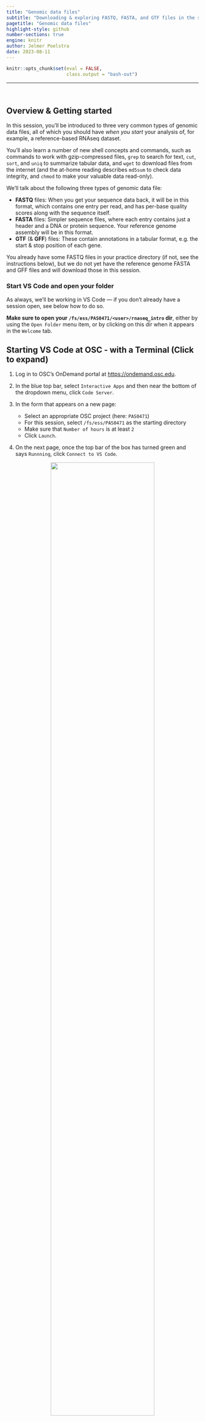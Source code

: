 ```yaml
---
title: "Genomic data files"
subtitle: "Downloading & exploring FASTQ, FASTA, and GTF files in the shell, <br> including with `grep`, `cut`, `sort`, and `uniq`"
pagetitle: "Genomic data files"
highlight-style: github
number-sections: true
engine: knitr
author: Jelmer Poelstra
date: 2023-08-11
---
```


```r
knitr::opts_chunk$set(eval = FALSE,
                      class.output = "bash-out")
```

-------

<br>

## Overview & Getting started

In this session,
you'll be introduced to three very common types of genomic data files,
all of which you should have _when you start_ your analysis of, for example,
a reference-based RNAseq dataset.

You'll also learn a number of new shell concepts and commands,
such as commands to work with gzip-compressed files,
`grep` to search for text,
`cut`, `sort`, and `uniq` to summarize tabular data,
and `wget` to download files from the internet
(and the at-home reading describes `md5sum` to check data integrity,
and `chmod` to make your valuable data read-only).

We'll talk about the following three types of genomic data file:

- **FASTQ** files:
  When you get your sequence data back, it will be in this format,
  which contains one entry per read,
  and has per-base quality scores along with the sequence itself.
- **FASTA** files:
  Simpler sequence files,
  where each entry contains just a header and a DNA or protein sequence.
  Your reference genome assembly will be in this format.
- **GTF** (& **GFF**) files:
  These contain annotations in a tabular format,
  e.g. the start & stop position of each gene.

You already have some FASTQ files in your practice directory
(if not, see the instructions below),
but we do not yet have the reference genome FASTA and GFF files
and will download those in this session.

### Start VS Code and open your folder {-}

As always, we'll be working in VS Code &mdash;
if you don't already have a session open, see below how to do so.

**Make sure to open your `/fs/ess/PAS0471/<user>/rnaseq_intro` dir**,
either by using the `Open Folder` menu item,
or by clicking on this dir when it appears in the `Welcome` tab.

:::{.callout-tip collapse="true"}
## Starting VS Code at OSC - with a Terminal (Click to expand)
1. Log in to OSC's OnDemand portal at <https://ondemand.osc.edu>.

2. In the blue top bar, select `Interactive Apps`
   and then near the bottom of the dropdown menu, click `Code Server`.

3. In the form that appears on a new page:
   - Select an appropriate OSC project (here: `PAS0471`)
   - For this session, select `/fs/ess/PAS0471` as the starting directory
   - Make sure that `Number of hours` is at least `2`
   - Click `Launch`.

4. On the next page, once the top bar of the box has turned green
   and says `Runnning`, click `Connect to VS Code`.

<figure><p align="center"><img src=img/osc-code-launch_ed.png width="80%"></p></figure>

5. Open a Terminal by clicking
   &nbsp; {{< fa bars >}} &nbsp; => `Terminal` => `New Terminal`.
   (Or use one of the keyboard shortcuts:
   <kbd>Ctrl</kbd>+<kbd>\`</kbd> (backtick) or
   <kbd>Ctrl</kbd>+<kbd>Shift</kbd>+<kbd>C</kbd>.)

6. In the `Welcome` tab under `Recent`,
   you should see your `/fs/ess/PAS0471/<user>/rnaseq_intro` dir listed:
   click on that to open it.
   Alternatively, use
   &nbsp; {{< fa bars >}} &nbsp; => &nbsp; `File` &nbsp; => &nbsp; `Open Folder`
   to open that dir in VS Code.
:::

:::{.callout-warning collapse="true"}
#### Don't have your own dir with the data? (Click to expand)
If you missed the last session, or deleted your `rnaseq_intro` dir entirely,
run these commands to get a (fresh) copy of all files:

```bash
mkdir -p /fs/ess/PAS0471/$USER/rnaseq_intro
cp -r /fs/ess/PAS0471/demo/202307_rnaseq /fs/ess/PAS0471/$USER/rnaseq_intro
```

And if you do have an `rnaseq_intro` dir,
but you want to start over because you moved or removed some of the files
while practicing, then delete the dir before your run the commands above:

```bash
rm -r /fs/ess/PAS0471/$USER/rnaseq_intro
```

You should have at least the following files in this dir:

```.bash-out
/fs/ess/PAS0471/demo/202307_rnaseq
├── data
│   └── fastq
│       ├── ASPC1_A178V_R1.fastq.gz
│       ├── ASPC1_A178V_R2.fastq.gz
│       ├── ASPC1_G31V_R1.fastq.gz
│       ├── ASPC1_G31V_R2.fastq.gz
│       ├── Miapaca2_A178V_R1.fastq.gz
│       ├── Miapaca2_A178V_R2.fastq.gz
│       ├── Miapaca2_G31V_R1.fastq.gz
│       └── Miapaca2_G31V_R2.fastq.gz
├── metadata
│   └── meta.tsv
└── README.md
```

:::

<br>

## FASTQ, compressed files, & `grep`

### The FASTQ format

FASTQ is a very common output format of high-throughput sequencing machines &mdash;
at least from Illumina sequencing,
you will almost always receive the sequences in this format.
_Like most genomic data files, these are plain text files_,
and each sequence that is read by the sequencer (i.e., each "read")
forms **one FASTQ entry represented by four lines**.
The lines contain, respectively:

1. A **header** that starts with `@` and e.g. uniquely identifies the read
2. The **sequence** itself
3. A **`+`** (plus sign)
4. One-character **quality scores** for each base in the sequence

<figure><p align="center">
<img src=img/fastq_header.png width="85%">
<figcaption>One entry (read) in a FASTQ file covers 4 lines.
<br>The header line is annotated, with some of the more useful components highlighted in red.
<br>For viewing purposes, this read (at only 56 bp) is shorter than regular Illumina read lengths.</figcaption>
</p></figure>

The "Q" in FASTQ stands for "_quality_", to contrast this format with FASTA,
a more basic and generic format that does not include base quality scores.
FASTQ files have the extension `.fastq` or `.fq`,
but they are very commonly gzip-compressed,
in which case their name ends in `.fastq.gz` or `.fq.gz`.

::: {.callout-note collapse="true"}
#### Understanding FASTQ quality scores (Click to expand)

The bottom line (starting with `JJJJ`) in the figure above contains a
quality score for each base of the sequence in the second line.
Specifically, the characters on that line correspond to a numeric Phred quality
score (Q), which is defined as:

>    **Q = -10 * log10(P)**

In the equation above, P is the estimated probability that a base call is
erroneous &mdash;
see the table below for some specific probabilities and their rough qualitative
interpretation for Illumina data:

| Phred quality score   | Error probability   | Rough interpretation |
|-----------|-----------|-----------| 
| **10**    | 1 in 10      | terrible  |
| **20**    | 1 in 100     | bad       |
| **30**    | 1 in 1,000   | good      |
| **40**    | 1 in 10,000  | excellent |

With Illumina data, these Phred quality scores typically go up to 42
(though newer platforms like NovaSeq used _binned_ quality scores).
**This numeric quality score is represented in FASTQ files _not by the number itself_,**
**but by a corresponding "ASCII character",**
**which _allows for a single-character representation_ of each possible score.**

As a consequence, each quality score character can conveniently correspond to 
(i.e., line up with) a base in the sequence:
e.g., the 30th base number in a DNA sequence line corresponds to the 30th quality
score character two lines below that.
  
In practice, you almost never have to manually check the quality scores of bases
in FASTQ files,
but if you do want to know which character corresponds to which quality,
[this Illumina webpage has a table](https://support.illumina.com/help/BaseSpace_OLH_009008/Content/Source/Informatics/BS/QualityScoreEncoding_swBS.htm)
(though note that Q41 = `J` and Q42 = `K` are missing).

:::

----

Illumina sequencing is by far the most common for RNAseq[^1],
and can be done in two "modes": **_single-end_** and **_paired-end_**.
With paired-end sequencing, each individual (c)DNA fragment is sequenced from two
ends in opposite directions 
(with the total size of the fragment &ndash;"insert size"&ndash;
determining whether these two reads will overlap).
The resulting two, "paired", reads for each fragment are inextricably linked,
with the first called the **forward read** and the second called the
**reverse read**.

<figure><p align="center">
<img src=img/forward-reverse-reads.png width="85%">
<figcaption>How a DNA fragment prepared for paired-end Illumina sequencing will be sequenced. <br>In this example, the insert size is such that the forward and reverse reads do not overlap.</figcaption>
</p></figure>

Most commonly for paired-end data,
forward and reverse reads are placed in separate files.
As such, you'll usually have two files[^2] for each sample that was sequenced:

- The file with **forward reads has `_R1`** (or sometimes `_1`) in its name,
  e.g. `ASPC1_A178V_R1.fastq.gz`
- The file with **reverse reads has `_R2`** (or sometimes `_2`) in its name,
  e.g. `ASPC1_A178V_R2.fastq.gz`
  (i.e., the file name should be identical to that for the forward read,
  except for the read direction identifier).
  
Because the forward and reverse reads are so tightly linked,
R1 and R2 files for one sample _should always contain the same number of reads_.
(It is possible to end up with "orphan" reads,
such as after one member of the pair is removed by quality filtering,
but these are either discarded or saved in separate files.)

[^1]: Though long-read technologies like Oxford Nanopore Technologies and especially
      PacBio are picking up steam, since these can sequence transcripts _in full_.

[^2]: In some cases, most often when you simply do a lot of sequencing for each
      sample, you'll get more than one pair of files:
      one pair for each "lane" of the sequencer on which the sample was sequenced.

<br>

### Looking at compressed (FASTQ) files

Let's start by reminding ourselves about our own FASTQ files &mdash;
recall that this is a subset of the full dataset,
with way fewer reads reads per file than the originals,
and with files for only four of the samples: 

```bash
ls -lh data/fastq
```
```.bash-out
total 38M
-rw-r--r-- 1 jelmer PAS0471 4.1M Jul 27 11:53 ASPC1_A178V_R1.fastq.gz
-rw-r--r-- 1 jelmer PAS0471 4.2M Jul 27 11:53 ASPC1_A178V_R2.fastq.gz
-rw-r--r-- 1 jelmer PAS0471 4.1M Jul 27 11:53 ASPC1_G31V_R1.fastq.gz
-rw-r--r-- 1 jelmer PAS0471 4.3M Jul 27 11:53 ASPC1_G31V_R2.fastq.gz
-rw-r--r-- 1 jelmer PAS0471 5.1M Jul 27 11:53 Miapaca2_A178V_R1.fastq.gz
-rw-r--r-- 1 jelmer PAS0471 5.3M Jul 27 11:53 Miapaca2_A178V_R2.fastq.gz
-rw-r--r-- 1 jelmer PAS0471 5.1M Jul 27 11:53 Miapaca2_G31V_R1.fastq.gz
-rw-r--r-- 1 jelmer PAS0471 5.3M Jul 27 11:53 Miapaca2_G31V_R2.fastq.gz
```

The FASTQ files all have a `.gz` extension
(and should listed in red in your terminal),
indicating they are "gzip-compressed".
This is a common type of compression for large genomic files.

Next, we'll take a peak inside one of these files.
It's worth mentioning that during actual FASTQ file analysis (QC, trimming, alignment),
you're at most very rarely interacting with the raw contents of the file,
since bioinformatics programs take care of the details.
While it is therefore possible to run your analyis while treating FASTQ 
(and other genomic) files as "black boxes",
_it is helpful to at least have a rough idea of what a FASTQ file looks like_,
_and how you can get some quick stats on them using basic shell commands_.

Let's consider our options to look inside one of these files.
`cat` will print the contents of the entire file to screen,
which doesn't sound like a good idea for such a large file.
Other than `less`, perhaps `head` will work well here?
We'll try to print 8 lines, which should show us two reads:

```bash
head -n 8 data/fastq/ASPC1_A178V_R1.fastq.gz
```
  
<p align="left"><img src=img/head2.png width="80%"></p>

Ouch, what was that?!
What happened here is that we are directly seeing the contents of the
_compressed_ file, which is simply not human-readable.
Other shell commands,
like those that count the number of lines (`wc -l`), or search for text
(`grep`, see below),
would also run into trouble with compressed files[^3].

[^3]: And they would fail in a possibly worse way because you might overlook the
      problem: `wc -l` _will_ return a count yet this is not the number of lines
      for the uncompressed file,
      whereas a text search with `grep` may "falsely" return nothing while that
      text _is_ present in the uncompressed file.

To get around all of this,
we might be inclined to **uncompress** these files,
which we could do with the **`gunzip` command**.
However, uncompressed files take up several times as much disk storage space as
compressed ones, and this can add up to a lot when we're talking about FASTQ files
in particular.
Fortunately, there are other approaches available.
First of all, almost any bioinformatics tool will accept compressed FASTQ files.
Additionally, the following commands and strategies should help you to do some
basic exploration of your FASTQ files without uncompressing them.


::: {.callout-note collapse="true"}
#### Concatenating compressed files (Click to expand)

Like with FASTA files,
multiple FASTQ files can simply be concatenated to produce a valid,
larger FASTQ file.

It generally doesn't make sense to concatenate files from different samples,
but a relatively common situation in which you might want to concatenate FASTQs
is when you have multiple files for each sample,
originating _from different Illumina "lanes"_.

In the previous session,
we saw that it is very easy to concatenate files in the shell using `cat`,
even if there are many of them and/or the files are very large.

Concatenating _compressed files_ is also really straightforward &mdash;
the example below would concatenate two files from different Illumina lanes
(`L001` and `L002`), separately for the forward and reverse reads: 

```bash
# Fictional example; note that we concatenate the R1 and R2 files separately
cat sampleA_L001_R1.fastq.gz sampleA_L002_R1.fastq.gz > sampleA_R1.fastq.gz
cat sampleA_L001_R2.fastq.gz sampleA_L002_R2.fastq.gz > sampleA_R2.fastq.gz
```
:::

<br>

#### `less` / `zless`

As you may recall from the previous session,
we were actually able to directly view a compressed FASTQ file with `less`!
`less` also has a `zless` counterpart that is explicitly meant to display
gzip-compressed files, but at least at OSC, `less` itself will also work:

```bash
less data/fastq/ASPC1_A178V_R1.fastq.gz
# (Recall, press 'q' to quit less)
```

::: {.callout-note}
#### Avoid line-wrapping by `less`

Depending on your zoom level and the length of reads in your FASTQ file,
some lines may contain too many characters to fit on your screen.
If that's the case, 
`less` will by default "wrap" those lines onto the next line on your screen,
so characters won't run off the screen on the right-hand side. 
That may be useful when the file contains text you're trying to read in full,
but it is often confusing for files like FASTQ as well as for tabular files.

To turn off line-wrapping, call `less` with the `-S` option:

```bash
less -S data/fastq/ASPC1_A178V_R1.fastq.gz
```
:::

<br>

#### `zcat`

Like the `less`/`zless` pair,
`cat` has a counterpart that will print the uncompressed contents of a compressed
file: **`zcat`**.

Of course, we just established that `cat`'s behavior of printing all the contents
of a file isn't great for large FASTQ files.
But `zcat` is nevertheless very useful for FASTQ files 
when we combine it with the pipe, `|`.
For example, we can pipe the output of `zcat` to the `head` command to view
the first 8 lines (2 reads) as follows:

```bash
zcat data/fastq/ASPC1_A178V_R1.fastq.gz | head -n 8
```
```.bash-out
@A00195:432:HC7JWDRX3:2:1241:25093:24627 1:N:0:CCGATCGT+GACTGTTT
GAACTAACCAAAGTGTGCTGAACATTATTAGGCTCTCCAGACATGTCTAGTTTATACTGGTAAATGCATATCAATTGTAAATATAAAAATAAAATTTGCAT
+
FFFFFFFFFFFFFFFFFFFFFFFFFFFFFFFFFFFFFFFFFFFFF:FFFFFFFFFFF:FFFFFFFFFFFFFFFF:FFFFFFFFFFFFFFFFF:F:F,F:FF
@A00195:432:HC7JWDRX3:1:1232:30716:27226 1:N:0:CCGATCGT+GACTGTTT
GTCCGGACCTTCTTGACGTAAGTGACATCTGGGTGGTGTTTGGGCGGCATGAGCAGCAGATGCAGCCGCTCATAGAACTGGATCCCGTTAAGGGAGGTGAC
+
FFFFFFFFFFFFFFFFFFFFFFFFFFFFFFFFFFFFFFFFFFFFFFFFFFFFFFFFFFFFFFFFFFFFFFFFFFFFFFFFFFFFFFFFFFFFFFFFFFFFF
```

Along the same lines, we can count the number of lines in a FASTQ file like so:

```bash
zcat data/fastq/ASPC1_A178V_R1.fastq.gz | wc -l
```
```.bash-out
400000
```

::: {.exercise}
#### Your Turn: The number of reads in a FASTQ file {-}

- Given the output of the command above, how many reads are in this FASTQ file?

- What line count do you get when you run `wc -l` directly on the compressed file? 

<details><summary>Solutions</summary>

- There are 400,000 / 4 = 100,000 reads in this file

- You'll get a line count of 15,358, quite a ways off from the 400,000 lines
  in the uncompressed file! So, don't do this when you want to count lines/reads!

```bash
wc -l data/fastq/ASPC1_A178V_R1.fastq.gz 
```
```.bash-out
15358 data/fastq/ASPC1_A178V_R1.fastq.gz
```
</details>
:::

::: {.exercise}
#### Your Turn: Getting the read length (advanced) {-}

What is the read length for these FASTQ files?
Can you get the answer using the commands we have covered so far?

_Two extra pieces of information:_

- _`wc -c` will return the number of **characters** in its input._
- _Nearly all reads in Illumina FASTQ files have the same length,_
  _so you can examine the length of a single read to get your answer._

<details><summary>Hints</summary>

- Recall that the number of characters in e.g. the second (and the fourth) line
  of a FASTQ file corresponds to the read length.

- Think about how you might be able to use `head` and `tail`,
  each with the `-n` option, and back-to-back,
  to get a single, specific line from a file.

- String all four commands together in a single line using the pipe `|`.

</details>

<details><summary>Solution</summary>

```bash
zcat data/fastq/ASPC1_A178V_R1.fastq.gz | head -n 2 | tail -n 1 | wc -l
```
```.bash-out
102
```

You can extract any line from a text file by its line number `N` using
`head -n N | tail -n 1`:
the last line from `head`'s output will be the line of interest,
which you can then isolate with `tail -n 1`. 

One (annoying) little twist here is that `wc -c` will include the newline
"character" in its count: as such, the read length is 102 - 1 = **101**.

</details>
:::

<br>

### Finding text with `grep` / `zgrep`

**`grep` allows you to search a file for any text or text patterns.**
By default, it will _return the entire line_ whenever it finds a match,
and it is often set up (including at OSC) to highlight, within that line,
the matching text in
<span style="color:red"><b>bold red</b></span> in its output.

For example,
let's say we wanted to print the sequences in our FASTQ file that contain
"ACCGATACG":

```bash
zcat data/fastq/ASPC1_A178V_R1.fastq.gz | grep "ACCGATACG"
```

<p align="left"><img src=img/grep_on_fastq.png width="98%"></p>  

If we wanted to know _how many_ reads contain a certain sequence
(e.g, the shorter and therefore more common "CCAGTA"),
we can simply pipe `grep`'s output into `wc -l`:

```bash
zcat data/fastq/ASPC1_A178V_R1.fastq.gz | grep "CCAGTA" | wc -l
```
```.bash-out
1118
```

`grep` has _many_ options &mdash; one of those is `-c`,
which will directly _count_ matching lines instead of printing them
(i.e., the command below is an alternative to the command above where we piped
`grep`s output into `wc -l`):

```bash
zcat data/fastq/ASPC1_A178V_R1.fastq.gz | grep -c "CCAGTA"
```
```.bash-out
1118
```

<br>

::: {.callout-note}
#### `zgrep` and other `grep` options

`grep` even has a `zgrep` counterpart for gzip-compressed files,
so the above can be further shortened by omitting `zcat` and passing the FASTQ
file name as an argument to `zgrep`:

```bash
zgrep -c "CCAGTA" data/fastq/ASPC1_A178V_R1.fastq.gz
```
```.bash-out
1118
```

We could also create a new FASTQ file whose sequences match our search by
printing one line before each match (`-B1`) and two lines after it (`-A2`):

```bash
zgrep -B1 -A2 --no-group-separator "CCAGTA" data/fastq/ASPC1_A178V_R1.fastq.gz > CCAGTA.fastq 
```

Among many other options,
`grep` can also search multiple files at once
(simply pass multiple filenames as arguments like with other commands,
e.g. using a glob pattern to select them),
and it can even search directories recursively using the `-R` flag.
:::

<br>

## Downloading reference genome files

### Finding genome files at NCBI

To analyze our RNAseq data,
we'll need two files related to our **reference genome**.
This is the genome that we will align our reads to,
and whose gene annotations will form the basis of the gene counts we'll
eventually get.

Specifically,
we'll need the **nucleotide FASTA** file with the genome assembly itself,
and a **GTF file**,
which is a tabular file with the genomic coordinates and other information for genes
and other so-called genomic "features".

We can download these files from NCBI.
For human, many genome assemblies are available on NCBI,
but the current reference genome is "_GRCh38.p14_" 
([see this overview](https://www.ncbi.nlm.nih.gov/datasets/genome/?taxon=9606)).
There are several ways to download genomes from the NCBI &mdash;
here, we will keep it simple and directly download just the two files that we
need from the
[NCBI FTP site for this genome](https://ftp.ncbi.nlm.nih.gov/genomes/all/GCF/000/001/405/GCF_000001405.40_GRCh38.p14/).

::: {.callout-note}
#### Getting to the FTP site
You can get to this FTP site by clicking on the link for "GRCh38.p14" on the
[overview page](https://www.ncbi.nlm.nih.gov/datasets/genome/?taxon=9606),
which will bring you [here](https://www.ncbi.nlm.nih.gov/datasets/genome/GCF_000001405.40/),
then clicking on "View the legacy Assembly page",
which will bring you [here](https://www.ncbi.nlm.nih.gov/assembly/GCF_000001405.40/?shouldredirect=false),
and then clicking on "FTP directory for RefSeq assembly" on the right-hand side
of the page.
:::

On the [FTP site](https://ftp.ncbi.nlm.nih.gov/genomes/all/GCF/000/001/405/GCF_000001405.40_GRCh38.p14/),
right-click on  `GCF_000001405.40_GRCh38.p14_genomic.fna.gz`
and then click "_Copy link address_"
(the URL to this file is also shown in the command box below).

<br>

### Downloading files to OSC with `wget`

To download a file to OSC,
you can't just open a web browser and download it there directly.
You _could_ download it to your own computer and then transfer it to OSC.
A more direct approach is to use a download command in your OSC shell.
**`wget` is one command that allows you to download files from the web**[^4].

[^4]: `curl` is another very commonly used one, with much the same functionality.

To download a file to your working directory,
you just need to tell `wget` about the URL (web address) to that file &mdash;
type "wget", press <kbd>Space</kbd>, and paste the address you copied:

```bash
wget https://ftp.ncbi.nlm.nih.gov/genomes/all/GCF/000/001/405/GCF_000001405.40_GRCh38.p14/GCF_000001405.40_GRCh38.p14_genomic.fna.gz
```
```.bash-out
--2023-08-08 13:46:35--  https://ftp.ncbi.nlm.nih.gov/genomes/all/GCF/000/001/405/GCF_000001405.40_GRCh38.p14/GCF_000001405.40_GRCh38.p14_genomic.fna.gz
Resolving ftp.ncbi.nlm.nih.gov (ftp.ncbi.nlm.nih.gov)... 130.14.250.11, 130.14.250.10, 2607:f220:41e:250::12, ...
Connecting to ftp.ncbi.nlm.nih.gov (ftp.ncbi.nlm.nih.gov)|130.14.250.11|:443... connected.
HTTP request sent, awaiting response... 200 OK
Length: 972898531 (928M) [application/x-gzip]
Saving to: ‘GCF_000001405.40_GRCh38.p14_genomic.fna.gz’
65% [============================================================================================>                                                   ] 633,806,848 97.7MB/s 
```

The `wget` command is quite chatty, as you can see above,
and its output to the screen includes a progress bar for the download.

Next, let's download one of the **annotation files**.
On the NCBI genome assembly FTP page, both a GFF and a GTF file are available.
These are two very similar formats that contain the same data.
For our specific analysis workflow, the GTF format is preferred,
so we will download the GTF file &mdash;
right-click on `GCF_000001405.40_GRCh38.p14_genomic.gtf.gz`
and copy the link address.

```bash
wget https://ftp.ncbi.nlm.nih.gov/genomes/all/GCF/000/001/405/GCF_000001405.40_GRCh38.p14/GCF_000001405.40_GRCh38.p14_genomic.gtf.gz
# (Command output not shown)
```

Next, let's see if the files are indeed in our current working dir:

```bash
ls -lh 
```
```.bash-out
# (Output should include:)
-rw-r--r-- 1 jelmer PAS0471 928M Mar 21 10:15 GCF_000001405.40_GRCh38.p14_genomic.fna.gz
-rw-r--r-- 1 jelmer PAS0471  49M Mar 21 10:15 GCF_000001405.40_GRCh38.p14_genomic.gtf.gz
```

<br>

### Uncompressing and renaming the genome files

Both the FASTA and the GTF file are gzip-compressed.
While it's preferable to keep FASTQ files compressed (as mentioned above),
it's often more convenient to store your reference genome files as uncompressed
files[^5].

[^5]: This is because reference genome files don't take up as much space,
      and bioinformatics tools may expect them to be uncompressed.

We can uncompress/unzip these files with the `gunzip` ("g-unzip") command
as follows
(and notice the subsequent increase in file size in the `ls` output):

```bash
# Will take several seconds, esp. for the first file, and not print output to screen
gunzip GCF_000001405.40_GRCh38.p14_genomic.fna.gz
gunzip GCF_000001405.40_GRCh38.p14_genomic.gtf.gz

ls -lh
```
```.bash-out
# (Output should include:)
-rw-r--r-- 1 jelmer PAS0471 3.2G Mar 21 10:15 GCF_000001405.40_GRCh38.p14_genomic.fna
-rw-r--r-- 1 jelmer PAS0471 1.6G Mar 21 10:15 GCF_000001405.40_GRCh38.p14_genomic.gtf
```

We'll also want to move these files to a dedicated directory.
Also,
it will be convenient for our purposes to shorten their file names while
retaining the necessary identifying information (the "GCF_" RefSeq number).

After creating a directory, we can move and rename the files at once as follows:

```bash
# We'll use a dir 'data/ref' for reference genome files
mkdir -p data/ref

mv -v GCF_000001405.40_GRCh38.p14_genomic.fna data/ref/GCF_000001405.40.fna
mv -v GCF_000001405.40_GRCh38.p14_genomic.gtf data/ref/GCF_000001405.40.gtf
```
```.bash-out
‘GCF_000001405.40_GRCh38.p14_genomic.fna’ -> ‘data/ref/GCF_000001405.40.fna’
‘GCF_000001405.40_GRCh38.p14_genomic.gtf’ -> ‘data/ref/GCF_000001405.40.gtf’
```

<br>

## FASTA

Our reference genome assembly is stored in the FASTA format,
so we'll learn more about this format and take a look at our own file.

### The FASTA format

The FASTA format is in essence simpler than FASTQ,
but it is also less standardized and more generic.

The following example FASTA file contains two entries:

```.bash-out-solo
>unique_sequence_ID Optional description (free form!)
ATTCATTAAAGCAGTTTATTGGCTTAATGTACATCAGTGAAATCATAAATGCTAAAAA
>unique_sequence_ID2
ATTCATTAAAGCAGTTTATTGGCTTAATGTACATCAGTGAAATCATAAATGCTAAATG
```

Like FASTQ files, each entry contains a **header** and the **sequence** itself, but:

- **Header lines start with a `>`** and are otherwise basically "free form",
  but they usually provide some sort of identifier (and sometimes some metadata)
  for the sequence in the entry. 
- There are no quality scores, and there is no `+` line.
- The sequences can be DNA, RNA, or amino acids.
- A FASTA entry can represent a number of different types of sequencs,
  such as a read, a contig/scaffold, a chromosome, or a gene,
  as well as an _aligned_ sequence with gaps in it. 
- Because the individual sequences in a FASTA file can be very long,
  **sequences are often not on a single line**,
  but may be spread across multiple/many lines with some fixed width,
  say 50 or 80 characters. (As such, line counts are not that informative!)

_Generic_ FASTA file **extensions** are `.fasta` and `.fa`,
but also used are extensions that explicitly indicate whether the sequences are
_nucleotides_ (`.fna`, like our downloaded genome assembly file)
or _amino acids_ (`.faa`).

<br>

### Exploring our FASTA file
 
Let's take a look at the first lines of our reference genome FASTA:

```bash
head data/ref/GCF_000001405.40.fna
```
```.bash-out
>NC_000001.11 Homo sapiens chromosome 1, GRCh38.p14 Primary Assembly
NNNNNNNNNNNNNNNNNNNNNNNNNNNNNNNNNNNNNNNNNNNNNNNNNNNNNNNNNNNNNNNNNNNNNNNNNNNNNNNN
NNNNNNNNNNNNNNNNNNNNNNNNNNNNNNNNNNNNNNNNNNNNNNNNNNNNNNNNNNNNNNNNNNNNNNNNNNNNNNNN
NNNNNNNNNNNNNNNNNNNNNNNNNNNNNNNNNNNNNNNNNNNNNNNNNNNNNNNNNNNNNNNNNNNNNNNNNNNNNNNN
NNNNNNNNNNNNNNNNNNNNNNNNNNNNNNNNNNNNNNNNNNNNNNNNNNNNNNNNNNNNNNNNNNNNNNNNNNNNNNNN
NNNNNNNNNNNNNNNNNNNNNNNNNNNNNNNNNNNNNNNNNNNNNNNNNNNNNNNNNNNNNNNNNNNNNNNNNNNNNNNN
NNNNNNNNNNNNNNNNNNNNNNNNNNNNNNNNNNNNNNNNNNNNNNNNNNNNNNNNNNNNNNNNNNNNNNNNNNNNNNNN
NNNNNNNNNNNNNNNNNNNNNNNNNNNNNNNNNNNNNNNNNNNNNNNNNNNNNNNNNNNNNNNNNNNNNNNNNNNNNNNN
NNNNNNNNNNNNNNNNNNNNNNNNNNNNNNNNNNNNNNNNNNNNNNNNNNNNNNNNNNNNNNNNNNNNNNNNNNNNNNNN
NNNNNNNNNNNNNNNNNNNNNNNNNNNNNNNNNNNNNNNNNNNNNNNNNNNNNNNNNNNNNNNNNNNNNNNNNNNNNNNN
```

Well ... apparently not all bases have been determined:
as you probably know, an `N` represents an unknown base.
We can also see that the sequence for each entry is spread across multiple lines,
with a line width of 80 characters:

```bash
# 'head -n 2 | tail -n 1' prints the second line; 'wc -c' counts characters
head -n 2 data/ref/GCF_000001405.40.fna | tail -n 1 | wc -c
```
```.bash-out
81              # 81 - 1 = 80 characters
```

Let's take a more extensive look at the file with `less`:

```bash
less data/ref/GCF_000001405.40.fna
# (Remember: press 'q' to quit less)
```

-----

We can also look at all or some of the entry headers by `grep`ing for `>`
(which is only allowed in the header) &mdash;
in this file, we can see that the entries represent the scaffolds:

```bash
grep ">" data/ref/GCF_000001405.40.fna | head
```
```.bash-out
>NC_000001.11 Homo sapiens chromosome 1, GRCh38.p14 Primary Assembly
>NT_187361.1 Homo sapiens chromosome 1 unlocalized genomic scaffold, GRCh38.p14 Primary Assembly HSCHR1_CTG1_UNLOCALIZED
>NT_187362.1 Homo sapiens chromosome 1 unlocalized genomic scaffold, GRCh38.p14 Primary Assembly HSCHR1_CTG2_UNLOCALIZED
>NT_187363.1 Homo sapiens chromosome 1 unlocalized genomic scaffold, GRCh38.p14 Primary Assembly HSCHR1_CTG3_UNLOCALIZED
>NT_187364.1 Homo sapiens chromosome 1 unlocalized genomic scaffold, GRCh38.p14 Primary Assembly HSCHR1_CTG4_UNLOCALIZED
>NT_187365.1 Homo sapiens chromosome 1 unlocalized genomic scaffold, GRCh38.p14 Primary Assembly HSCHR1_CTG5_UNLOCALIZED
>NT_187366.1 Homo sapiens chromosome 1 unlocalized genomic scaffold, GRCh38.p14 Primary Assembly HSCHR1_CTG6_UNLOCALIZED
>NT_187367.1 Homo sapiens chromosome 1 unlocalized genomic scaffold, GRCh38.p14 Primary Assembly HSCHR1_CTG7_UNLOCALIZED
>NT_187368.1 Homo sapiens chromosome 1 unlocalized genomic scaffold, GRCh38.p14 Primary Assembly HSCHR1_CTG8_UNLOCALIZED
>NT_187369.1 Homo sapiens chromosome 1 unlocalized genomic scaffold, GRCh38.p14 Primary Assembly HSCHR1_CTG9_UNLOCALIZED
```

Finally, let's count the number of scaffolds
simply by counting the number of lines with a `>`:

```bash
# (This will take several seconds)
grep -c ">" data/ref/GCF_000001405.40.fna
```
```.bash-out
705
```

Does this match with what the NCBI website told us?

<br>

## Annotation files (GTF/GFF) & `cut`/`sort`/`uniq`

Our reference genome _annotation_ is stored in the GTF format,
so we'll learn about this format, too, and take a look at our own file.

### The GTF format

The GTF format and the very similar GFF format[^6] are **tabular** files,
with one row for each individual "**genomic feature**"
(gene, exon, intron, etc.)
that has been annotated in the genome,
and with columns that contain information like the genomic coordinates of the 
features.

[^6]: In fact, GTF is identical to GFF v2.
      But the current GFF version is the slightly different GFF v3,
      which sometimes has the extension `.gff3` to make that clear.

See the small sample below,
with an _added header line_ (not normally present) with column names for clarity:

```.bash-out-solo
seqname     source  feature start   end     score  strand  frame    attributes
NC_000001   RefSeq  gene    11874   14409   .       +       .       gene_id "DDX11L1"; transcript_id ""; db_xref "GeneID:100287102"; db_xref "HGNC:HGNC:37102"; description "DEAD/H-box helicase 11 like 1 (pseudogene)"; gbkey "Gene"; gene "DDX11L1"; gene_biotype "transcribed_pseudogene"; pseudo "true"; 
NC_000001   RefSeq  exon    11874   12227   .       +       .       gene_id "DDX11L1"; transcript_id "NR_046018.2"; db_xref "GeneID:100287102"; gene "DDX11L1"; product "DEAD/H-box helicase 11 like 1 (pseudogene)"; pseudo "true"; 
```

Here are some more details on what's in each column,
with the more important/interesting columns in bold:

- **_seqname_** &mdash; Name of the chromosome, scaffold, or contig
- _source_ &mdash; Name of the program that generated this feature, or the data source (e.g. database)
- **_feature_** &mdash; Name of the feature type, e.g. "gene", "exon", "intron", "CDS"
- **_start_** &mdash; Start position of the feature (sequence numbering starts at 1; start position is included)
- **_end_** &mdash; End position of the feature (end position is also included)
- _score_ &mdash; A confidence score for the feature, often absent (in which case it is `.`)
- **_strand_** &mdash; Whether the feature is on the `+` (forward) or `-` (reverse) strand
- _frame_ &mdash; `0`, `1` or `2` (or `.` for no frame). `0` means the 1st base of the feature is the 1st base of a codon, etc.
- **_attribute_** &mdash; A semicolon-separated list of tag-value pairs with additional information about each feature.

As we'll see below, GTF files also have a **header section**,
whose lines start with a `#` and contain some metadata for the file.

::: {.callout-warning}
#### Annotation and assembly versions
Because GTF/GFF files contain genomic coordinates,
it is essential that the FASTA and GTF/GFF you are working with correspond
to the same assembly.
For example, if you want to use an updated assembly FASTA for your focal genome,
you're going to need an updated annotation file as well.
(On the other hand, it is possible to update just the annotation for the same
assembly.)
:::

<br>

### Exploring our GTF file

Let's take a look at the first lines of the file with `head`,
which shows us that there are five header lines,
followed by the tabular part of the file:

```bash
head data/ref/GCF_000001405.40.gtf
```
```.bash-out
#gtf-version 2.2
#!genome-build GRCh38.p14
#!genome-build-accession NCBI_Assembly:GCF_000001405.40
#!annotation-date 03/15/2023
#!annotation-source NCBI RefSeq GCF_000001405.40-RS_2023_03
NC_000001.11    BestRefSeq      gene    11874   14409   .       +       .       gene_id "DDX11L1"; transcript_id ""; db_xref "GeneID:100287102"; db_xref "HGNC:HGNC:37102"; description "DEAD/H-box helicase 11 like 1 (pseudogene)"; gbkey "Gene"; gene "DDX11L1"; gene_biotype "transcribed_pseudogene"; pseudo "true"; 
NC_000001.11    BestRefSeq      transcript      11874   14409   .       +       .       gene_id "DDX11L1"; transcript_id "NR_046018.2"; db_xref "GeneID:100287102"; gbkey "misc_RNA"; gene "DDX11L1"; product "DEAD/H-box helicase 11 like 1 (pseudogene)"; pseudo "true"; transcript_biotype "transcript"; 
NC_000001.11    BestRefSeq      exon    11874   12227   .       +       .       gene_id "DDX11L1"; transcript_id "NR_046018.2"; db_xref "GeneID:100287102"; gene "DDX11L1"; product "DEAD/H-box helicase 11 like 1 (pseudogene)"; pseudo "true"; transcript_biotype "transcript"; exon_number "1"; 
NC_000001.11    BestRefSeq      exon    12613   12721   .       +       .       gene_id "DDX11L1"; transcript_id "NR_046018.2"; db_xref "GeneID:100287102"; gene "DDX11L1"; product "DEAD/H-box helicase 11 like 1 (pseudogene)"; pseudo "true"; transcript_biotype "transcript"; exon_number "2"; 
NC_000001.11    BestRefSeq      exon    13221   14409   .       +       .       gene_id "DDX11L1"; transcript_id "NR_046018.2"; db_xref "GeneID:100287102"; gene "DDX11L1"; product "DEAD/H-box helicase 11 like 1 (pseudogene)"; pseudo "true"; transcript_biotype "transcript"; exon_number "3"; 
```

The final column ("attributes") contains lots of data,
so the line width will almost certainly exceed your screen width,
and the output you see in your shell will be line-wrapped.
It's easier to see what's going on on this website
(where we get one line for each line of the file, and can scroll sideways),
or with `less -S`:

```bash
less -S data/ref/GCF_000001405.40.gtf
```

------

One nice trick for if we only want to only see the tabular lines
(for some files, the header can be quite long),
or if we want to summarize the data in the tabular lines,
is to **omit the header lines using `grep -v`**.
The `-v` option will invert `grep`'s behavior and only print **non-matching** lines
&mdash; since only the header lines contain a `#`,
we can use that as the pattern to search for: 

```bash
grep -v "#" data/ref/GCF_000001405.40.gtf | head -n 3
```
```.bash-out
NC_000001.11    BestRefSeq      gene    11874   14409   .       +       .       gene_id "DDX11L1"; transcript_id ""; db_xref "GeneID:100287102"; db_xref "HGNC:HGNC:37102"; description "DEAD/H-box helicase 11 like 1 (pseudogene)"; gbkey "Gene"; gene "DDX11L1"; gene_biotype "transcribed_pseudogene"; pseudo "true"; 
NC_000001.11    BestRefSeq      transcript      11874   14409   .       +       .       gene_id "DDX11L1"; transcript_id "NR_046018.2"; db_xref "GeneID:100287102"; gbkey "misc_RNA"; gene "DDX11L1"; product "DEAD/H-box helicase 11 like 1 (pseudogene)"; pseudo "true"; transcript_biotype "transcript"; 
NC_000001.11    BestRefSeq      exon    11874   12227   .       +       .       gene_id "DDX11L1"; transcript_id "NR_046018.2"; db_xref "GeneID:100287102"; gene "DDX11L1"; product "DEAD/H-box helicase 11 like 1 (pseudogene)"; pseudo "true"; transcript_biotype "transcript"; exon_number "1";
```

This will also allow us to count the number of annotated features in the genome
(4,684,284):

```bash
grep -cv "#" data/ref/GCF_000001405.40.gtf
```
```.bash-out
4684284
```

-----

Let's see if we can find a gene of interest, "RASD1" in this annotation:

```bash
grep "RASD1" data/ref/GCF_000001405.40.gtf
```
```.bash-out
NC_000017.11    BestRefSeq      gene    17494437        17496395        .       -       .       gene_id "RASD1"; transcript_id ""; db_xref "GeneID:51655"; db_xref "HGNC:HGNC:15828"; db_xref "MIM:605550"; description "ras related dexamethasone induced 1"; gbkey "Gene"; gene "RASD1"; gene_biotype "protein_coding"; gene_synonym "AGS1"; gene_synonym "DEXRAS1"; gene_synonym "MGC:26290"; 
NC_000017.11    BestRefSeq      transcript      17494437        17496395        .       -       .       gene_id "RASD1"; transcript_id "NM_001199989.2"; db_xref "GeneID:51655"; gbkey "mRNA"; gene "RASD1"; product "ras related dexamethasone induced 1, transcript variant 2"; transcript_biotype "mRNA"; 
NC_000017.11    BestRefSeq      exon    17495896        17496395        .       -       .       gene_id "RASD1"; transcript_id "NM_001199989.2"; db_xref "GeneID:51655"; gene "RASD1"; product "ras related dexamethasone induced 1, transcript variant 2"; transcript_biotype "mRNA"; exon_number "1"; 
NC_000017.11    BestRefSeq      exon    17494437        17495610        .       -       .       gene_id "RASD1"; transcript_id "NM_001199989.2"; db_xref "GeneID:51655"; gene "RASD1"; product "ras related dexamethasone induced 1, transcript variant 2"; transcript_biotype "mRNA"; exon_number "2"; 
NC_000017.11    BestRefSeq      CDS     17495896        17496181        .       -       0       gene_id "RASD1"; transcript_id "NM_001199989.2"; db_xref "CCDS:CCDS58519.1"; db_xref "GeneID:51655"; gbkey "CDS"; gene "RASD1"; note "isoform 2 is encoded by transcript variant 2"; product "dexamethasone-induced Ras-related protein 1 isoform 2"; protein_id "NP_001186918.1"; exon_number "1"; 
NC_000017.11    BestRefSeq      CDS     17495531        17495610        .       -       2       gene_id "RASD1"; transcript_id "NM_001199989.2"; db_xref "CCDS:CCDS58519.1"; db_xref "GeneID:51655"; gbkey "CDS"; gene "RASD1"; note "isoform 2 is encoded by transcript variant 2"; product "dexamethasone-induced Ras-related protein 1 isoform 2"; protein_id "NP_001186918.1"; exon_number "2"; 
NC_000017.11    BestRefSeq      start_codon     17496179        17496181        .       -       0       gene_id "RASD1"; transcript_id "NM_001199989.2"; db_xref "CCDS:CCDS58519.1"; db_xref "GeneID:51655"; gbkey "CDS"; gene "RASD1"; note "isoform 2 is encoded by transcript variant 2"; product "dexamethasone-induced Ras-related protein 1 isoform 2"; protein_id "NP_001186918.1"; exon_number "1"; 
NC_000017.11    BestRefSeq      stop_codon      17495528        17495530        .       -       0       gene_id "RASD1"; transcript_id "NM_001199989.2"; db_xref "CCDS:CCDS58519.1"; db_xref "GeneID:51655"; gbkey "CDS"; gene "RASD1"; note "isoform 2 is encoded by transcript variant 2"; product "dexamethasone-induced Ras-related protein 1 isoform 2"; protein_id "NP_001186918.1"; exon_number "2"; 
NC_000017.11    BestRefSeq      transcript      17494437        17496395        .       -       .       gene_id "RASD1"; transcript_id "NM_016084.5"; db_xref "Ensembl:ENST00000225688.4"; db_xref "GeneID:51655"; gbkey "mRNA"; gene "RASD1"; product "ras related dexamethasone induced 1, transcript variant 1"; tag "MANE Select"; transcript_biotype "mRNA"; 
NC_000017.11    BestRefSeq      exon    17495896        17496395        .       -       .       gene_id "RASD1"; transcript_id "NM_016084.5"; db_xref "Ensembl:ENST00000225688.4"; db_xref "GeneID:51655"; gene "RASD1"; product "ras related dexamethasone induced 1, transcript variant 1"; tag "MANE Select"; transcript_biotype "mRNA"; exon_number "1"; 
NC_000017.11    BestRefSeq      exon    17494437        17495684        .       -       .       gene_id "RASD1"; transcript_id "NM_016084.5"; db_xref "Ensembl:ENST00000225688.4"; db_xref "GeneID:51655"; gene "RASD1"; product "ras related dexamethasone induced 1, transcript variant 1"; tag "MANE Select"; transcript_biotype "mRNA"; exon_number "2"; 
NC_000017.11    BestRefSeq      CDS     17495896        17496181        .       -       0       gene_id "RASD1"; transcript_id "NM_016084.5"; db_xref "CCDS:CCDS11185.1"; db_xref "Ensembl:ENSP00000225688.3"; db_xref "GeneID:51655"; gbkey "CDS"; gene "RASD1"; note "isoform 1 proprotein is encoded by transcript variant 1"; product "dexamethasone-induced Ras-related protein 1 isoform 1 proprotein"; protein_id "NP_057168.1"; tag "MANE Select"; exon_number "1"; 
NC_000017.11    BestRefSeq      CDS     17495128        17495684        .       -       2       gene_id "RASD1"; transcript_id "NM_016084.5"; db_xref "CCDS:CCDS11185.1"; db_xref "Ensembl:ENSP00000225688.3"; db_xref "GeneID:51655"; gbkey "CDS"; gene "RASD1"; note "isoform 1 proprotein is encoded by transcript variant 1"; product "dexamethasone-induced Ras-related protein 1 isoform 1 proprotein"; protein_id "NP_057168.1"; tag "MANE Select"; exon_number "2"; 
NC_000017.11    BestRefSeq      start_codon     17496179        17496181        .       -       0       gene_id "RASD1"; transcript_id "NM_016084.5"; db_xref "CCDS:CCDS11185.1"; db_xref "Ensembl:ENSP00000225688.3"; db_xref "GeneID:51655"; gbkey "CDS"; gene "RASD1"; note "isoform 1 proprotein is encoded by transcript variant 1"; product "dexamethasone-induced Ras-related protein 1 isoform 1 proprotein"; protein_id "NP_057168.1"; tag "MANE Select"; exon_number "1"; 
NC_000017.11    BestRefSeq      stop_codon      17495125        17495127        .       -       0       gene_id "RASD1"; transcript_id "NM_016084.5"; db_xref "CCDS:CCDS11185.1"; db_xref "Ensembl:ENSP00000225688.3"; db_xref "GeneID:51655"; gbkey "CDS"; gene "RASD1"; note "isoform 1 proprotein is encoded by transcript variant 1"; product "dexamethasone-induced Ras-related protein 1 isoform 1 proprotein"; protein_id "NP_057168.1"; tag "MANE Select"; exon_number "2"; 
```

That worked!
We are getting quite a few lines, but these are all features for one single 
gene (there is only a single `gene` feature, in the first line).

<br>

### Intermezzo: `cut`, `uniq`, and `sort`

Using more `grep` as well as a few new shell commands,
we can quickly get some useful information about the GTF file.
Let's learn about `cut`, `sort`, and `uniq` using our metadata file,
which has the following content:

```bash
# (Column -t is useful for displaying tabular files with columns aligned)
column -t metadata/meta.tsv 
```
```.bash-out
sample_id       cell_line  variant
ASPC1_A178V     ASPC1      A178V
ASPC1_A178V     ASPC1      A178V
ASPC1_G31V      ASPC1      G31V
ASPC1_G31V      ASPC1      G31V
Miapaca2_A178V  Miapaca2   A178V
Miapaca2_A178V  Miapaca2   A178V
Miapaca2_G31V   Miapaca2   G31V
Miapaca2_G31V   Miapaca2   G31V
```

First, **the `cut` command** can extract columns from tabular files,
and you can use its `-f` option to specify the column(s) you want to extract
&mdash; for example,
`-f 3` extracts column 3, while `-f 3,5` would extract columns 3 and 5:

```bash
cut -f 3 metadata/meta.tsv
```
```.bash-out
variant
A178V
A178V
G31V
G31V
A178V
A178V
G31V
G31V
```

Second, **the `sort` command** will sort its input:

```bash
cut -f 3 metadata/meta.tsv | sort
```
```.bash-out
A178V
A178V
A178V
A178V
G31V
G31V
G31V
G31V
variant
```

::: {.callout-note}
### Other `sort` functionality
While in the example below, we're sorting a single column,
`sort` can also sort multi-column files on one or more columns,
_while keeping the rows intact_.
Additionally, it can sort numerically, in reverse, and much more.
:::

Hmmm... maybe it isn't appropriate to include the header line
(`variant` in the output above).
A nice little **trick to exclude the first line of a file is `tail -n +2`**:

```bash
tail -n +2 metadata/meta.tsv | cut -f 3 | sort
```
```.bash-out
A178V
A178V
A178V
A178V
G31V
G31V
G31V
G31V
```

Third, **the `uniq` command** will remove _consecutive_ duplicate lines &mdash;
for that reason,
its input needs to be sorted if we want to remove _all_ duplicates:

```bash
tail -n +2 metadata/meta.tsv | cut -f 3 | sort | uniq
```
```.bash-out
A178V
G31V
```

For large input files, it's most often useful to either:

- Simply get the number of unique values that occur in a column by piping into `wc -l`:

```bash
tail -n +2 metadata/meta.tsv | cut -f 3 | sort | uniq | wc -l
```
```.bash-out
2
```

- Get a "count table" showing how many times each value in a column occurs
  using `uniq`'s `-c` option:

```bash
tail -n +2 metadata/meta.tsv | cut -f 3 | sort | uniq -c
```
```.bash-out
      4 A178V
      4 G31V
```

<br>

### Getting GTF summary stats with `cut`, `uniq`, and `grep`

How many snRNAs are in the annotation?

```bash
# Because the 'gene_biotype' attribute only occurs in 'gene' entries,
# we can simply count the number of lines found by grep:
grep -c 'gene_biotype "snRNA"' data/ref/GCF_000001405.40.gtf
```
```.bash-out
172
```

How many "RASD" genes are in the annotation?

```bash
# After getting all RASD entries (for different feature types), we can select
# only 'gene' entries by cutting column 3 (feature types) and grep for 'gene':
grep 'gene_id "RASD' data/ref/GCF_000001405.40.gtf | cut -f 3 | grep -c "gene"
```
```.bash-out
2
```

Which feature types are present and what are their counts?

```bash
# Column 3 contains the feature types
grep -v "^#" data/ref/GCF_000001405.40.gtf | cut -f 3 | sort | uniq -c
```
```.bash-out
1835339 CDS
2291763 exon
  67127 gene
 145185 start_codon
 144753 stop_codon
 200121 transcript
```

:::{.exercise}
#### Your turn: more GTF exploration {-}

- How many features are derived from each of the annotation sources (column 2)?

<details><summary>Hint</summary>
The code to do this is nearly identical to the last example above,
you just have to cut a different column.
</details>

<details><summary>Solution</summary>

```bash
grep -v "#" $gtf | cut -f 2 | sort | uniq -c
```
```.bash-out
2141089 BestRefSeq
  11308 BestRefSeq%2CGnomon
   2955 cmsearch
  21999 Curated Genomic
2504737 Gnomon
    150 RefSeq
   2050 tRNAscan-SE
```
</details>

- Above, we got counts of features by type (gene, exon, etc., in column 3).
  Now, get separate counts of each feature type on each _strand_.

<details><summary>Hint</summary>
The only thing you need to do differently compared to a single-column summary
is to select two columns in your `cut` command
(`uniq` will then automatically process the two columns).
</details>

<details><summary>Solution</summary>

```bash
grep -v "#" data/ref/GCF_000001405.40.gtf | cut -f3,7 | sort | uniq -c
```
```.bash-out
 916540 CDS     -
 918799 CDS     +
1143757 exon    -
1148006 exon    +
  33435 gene    -
  33692 gene    +
  71561 start_codon     -
  73624 start_codon     +
  71473 stop_codon      -
  73280 stop_codon      +
  98976 transcript      -
 101145 transcript      +
```
</details>
:::

<br>

## Recap

We covered a lot of ground on this page &mdash;
now, you hopefully:

- Understand the purpose and structure of FASTQ, FASTA, and GTF/GFF files.
- Know how you can download reference genome files from NCBI directly to OSC
  (or elsewhere, with `wget`)
- Know how to view gzip-compressed files and how to uncompress them 
- Know how to use shell commands for some quick explorations of the contents of
  these genomic files.

The at-home reading below will cover how you can make important data read-only,
and how you can check whether your data files were not accidentally modified
upon transfer.

<br>

## At-home reading: raw data management {-}

### Making your valuable data read-only

Your raw FASTQ data is extremely invaluable as it contains the result
of your experiment and was produced by an expensive sequencing process.
Even after you've produced "clean versions" of these files after quality and adapter
trimming, or after you have generated your final gene count tables,
you'll always want to keep these files around.
For example,
these are the foremost files you need to **make publicly available** 
when you publish your results
(they are typically deposited at the **[NCBI's SRA](https://www.ncbi.nlm.nih.gov/sra)**),
they ensure that your results can be reproduced by yourself and others,
and they allow for a modified re-analysis of the data after e.g. new methods or
relevant data become available.

You should therefore keep at least one copy of your FASTQ files in a Project dir
(as opposed to a Scratch dir) at OSC &mdash;
recall that these dirs are being backed up daily by OSC!
You'll also want to keep at least one copy of the data outside of OSC.

Even with those automatic back-ups and extra copies,
it's still good practice to be careful with your copy of the data at OSC.
In the previous session,
we learned that file removal with (e.g.) `rm` is permanent and irreversible,
and performing an accidental removal of some of your FASTQ files or the entire dir
with a wrong command is not _that_ far-fetched.
To make this much less likely to happen,
**it's a good idea to "write-protect" your FASTQ files**
(or, phrased differently, to make them "read-only").

First, let's briefly recap and expand our knowledge of file permissions:

- **Read permissions** allow you to read and copy files/dirs
- **Write permissions** allow you to move, rename, modify, overwrite, or delete
- _Execute permissions_ allow you to directly execute a file
  (e.g. running a program, or a script as a command).

These permissions can be most easily set for three different groups of people:

- **Owner (or "user")** &mdash;
  By default, this the person that created the file or dir.
  After you have copied or downloaded some FASTQ files, for example,
  you are the owner of these copies.
- **Group** &mdash;
  When you create a file in the PAS0471 project dir, its "group" will include
  all members of the OSC project PAS0471.
- **Other** &mdash;
  In the example above,
  anyone with access to OSC that is not a member of PAS0471.

We can see what these permissions are for any file or dir by looking at the
**first column of the output of `ls -l`**.
Let's practice write-protection and its consequences with a dummy file &mdash;
first, we create the dummy file and check the default permissions:

```bash
touch permission_test_file

ls -l permission_test_file
```
```.bash-out
# (Note, the very first dash below is about file _type_, not permissions:)
 -rw-r--r-- 1 jelmer PAS0471 0 Aug  7 16:27 permission_test_file
```

<figure><p align="left"><img src=img/permissions.svg width="80%"></p></figure>

The command to set (read/write/execute) permissions for these categories of people
(user/group/others, or everyone together) is `chmod`.
There are multiple ways of using this command,
but a common one is along the lines of `chmod <who><operation><permission>`,
with e.g.:

- `chmod a-w` meaning _"all minus write"_: remove write-permissions for all
- `chmod o+r` meaning _"others plus read"_: add read-permissions for others.

To remove write-permission for everyone, including yourself, we will use:

```bash
chmod a-w permission_test_file

ls -l permission_test_file
```
```.bash-out
# (Notice that there is no longer a 'w' in the sequence below:)
-r--r--r-- 1 jelmer PAS0471 0 Aug  7 16:27 permission_test_file
```

Now, let's see what happens when we try to remove this file:

```bash
rm permission_test_file
```
```.bash-out
rm: remove write-protected regular empty file ‘permission_test_file’? n
```

Note that we can _still_ remove this file by answering `y`,
but we will hopefully not act _that_ carelessly,
and the question will make us reconsider and press `n`
(also, if you made a mistake in a script that you run _non-interactively_,
it will fail to remove write-protected files).

Finally, let's actually write-protect our FASTQ files,
and the reference genome files:

```bash
chmod a-w data/fastq/* data/ref/*
```

::: {.callout-warning collapse="true"}
#### Access permissions for directories (Click to expand)
One tricky aspects of file permissions is that to **list** a directory's content,
or to **`cd` into it**, you need *execute* permissions for the dir
(and not read permissions as you might have expected)!
This is something to take into account when you want to grant others
access to a directory at OSC.

To set execute permissions *only for dirs* throughout a dir hierarchy:
```sh
chmod -R a+X my_large_dir       # Note the *uppercase* X
```

More intuitive is that when you don't have write-permissions for a dir,
it's not just that you can't delete or modify any of the files in it,
but you're also not able to create or copy your own files there.
Therefore, if you want someone to obtain their own copy of one of your files,
you'll typically have to get _them_ to run the `cp` command.
:::

<br>

### Checking file integrity after transfer

When you receive your FASTQ files from a sequencing facility,
a small text file will usually accompany your FASTQ files,
and will have a name along the lines of
`md5.txt`, `md5checksums.txt`, or `shasums.txt`.

Such a file contains so-called **checksums**,
a sort of digital fingerprints for your FASTQ files,
which can be used to **check whether your copy of these files is completely intact**.
Checksums are extremely compact summaries of files,
computed so that even if just one character is changed in the data,
the checksum will be different.

For example, in the dir with the original FASTQ files for our focal project,
the following `md5.txt` file is present:

```bash
ls -lh /fs/ess/PAS0471/jelmer/assist/2023-08_hy/data/fastq | head -n 6
```
```.bash-out
total 48G
-rw-r--r-- 1 jelmer PAS0471 3.4K Aug  9 16:33 md5.txt
-rw-r--r-- 1 jelmer PAS0471 1.2G Aug  9 16:33 X10784_Cruz-MonserrateZ_ASPC1_vec_V1N_1_S25_R1_001.fastq.gz
-rw-r--r-- 1 jelmer PAS0471 1.2G Aug  9 16:33 X10784_Cruz-MonserrateZ_ASPC1_vec_V1N_1_S25_R2_001.fastq.gz
-rw-r--r-- 1 jelmer PAS0471 1.3G Aug  9 16:33 X10785_Cruz-MonserrateZ_ASPC1_RASD1_V1N_1_S26_R1_001.fastq.gz
-rw-r--r-- 1 jelmer PAS0471 1.4G Aug  9 16:33 X10785_Cruz-MonserrateZ_ASPC1_RASD1_V1N_1_S26_R2_001.fastq.gz
```

::: {.callout-note}
#### More on checksums
Several algorithms and their associated shell commands can compute checksums.
Like in our case, you'll most often see _md5_ checksums accompany
genomic data files,
which can be computed and checked with the `md5sum` command
(the newer _SHA-1_ checksums can be computer and checked with the very
similar `shasum` command).

Checksums consist of _hexadecimal_ characters only: numbers and the letters a-f.

We typically compute or check checksums for one or more _files_,
but we can even do it for a _string of text_ &mdash;
the example below demonstrates that the slightest change in a string
(or file alike) will generate a completely different checksum:

```bash
echo "bioinformatics is fun" | md5sum
```
```.bash-out
010b5ebf7e207330de0e3fb0ff17a85a  -
```
```bash
echo "bioinformatic is fun" | md5sum
```
```.bash-out
45cc2b76c02b973494954fd664fc0456  -
```
:::

Let's take a look at our checksums &mdash;
the file has one row per file and two columns,
the first with the checksum and the second with the corresponding file name: 

```bash
head -n 4 /fs/ess/PAS0471/jelmer/assist/2023-08_hy/data/fastq/md5.txt
```
```.bash-out
54224841f172e016245843d4a8dbd9fd        X10790_Cruz-MonserrateZ_Panc1_vec_V1N_1_S31_R2_001.fastq.gz
cf22012ae8c223a309cff4b6182c7d62        X10790_Cruz-MonserrateZ_Panc1_vec_V1N_1_S31_R1_001.fastq.gz
647a4a15c0d55e56dd347cf295723f22        X10797_Cruz-MonserrateZ_Miapaca2_RASD1_V1N_1_S38_R2_001.fastq.gz
ce5d444f8f9d87d325dbe9bc09ef0470        X10797_Cruz-MonserrateZ_Miapaca2_RASD1_V1N_1_S38_R1_001.fastq.gz
```

This file was created by the folks at the sequencing facility,
and now that we have the data at OSC and are ready to analyze it,
we can check if they are still fully intact
and didn't &ndash;for example&ndash; get incompletely transferred.

I have done this check for the original files,
but this takes a little while, and for a quick exercise,
we can now do so with our subsampled FASTQ files.
First, let's copy a file `md5.txt` from the `demo` directory,
which has the checksums for the subsampled FASTQ files as I created them:

```bash
cp /fs/ess/PAS0471/demo/202307_rnaseq/data/fastq/md5sums.txt data/fastq/
```

To check whether the checksums for one or more files in a file correspond to
those for the files,
we can run `mdsum -c <mdsum-file>`,
and should do so _while inside the dir with the files of interest_[^7].
For example:

[^7]: This technically depends on how the file names are shown in the text file
      with the checksums:
      if there are just file names without directories (or `./<filename>`, etc.),
      you'll have to be in the dir with the files to run `md5sum -c`.
      (This in turn depends on from where the checksums were _generated_:
      if you generate them while in the dir with the focal files,
      which is the only sensible way to do this, that's how they will be displayed.)

```bash
cd data/fastq
md5sum -c md5sums.txt 
```
```.bash-out
ASPC1_A178V_R1.fastq.gz: OK
ASPC1_A178V_R2.fastq.gz: OK
ASPC1_G31V_R1.fastq.gz: OK
ASPC1_G31V_R2.fastq.gz: OK
Miapaca2_A178V_R1.fastq.gz: OK
Miapaca2_A178V_R2.fastq.gz: OK
Miapaca2_G31V_R1.fastq.gz: OK
Miapaca2_G31V_R2.fastq.gz: OK
```

If there were any differences,
the `md5sum` command would clearly warn you about them,
as you can see in the exercise below.

::: {.callout-note collapse="true"}
#### Making the checksum check fail (Click to expand)

Let's compute a checksum for the `README.md` file and save it in a file:

```bash
# Assuming you went into data/fastq above;
# you need to be in /fs/ess/PAS0471/$USER/rnaseq-intro
cd ../..

md5sum README.md > md5sum_for_README.txt

cat md5sum_for_README.txt
```
```.bash-out
d4c4a8df4870f68808553ac0f5484aa3  README.md
```

Now, let's add a line to our `README.md` that says where the reference genome
files are:

```bash
# (You'll need single quotes like below, or the shell will interpret the backticks)
echo 'Files for the GRCh38.p14 human genome are in the `data/ref` dir' >> README.md

tail -n 3 README.md
```
```.bash-out
and columns specifying the read direction, sample ID, cell line, and variant.

Files for the GRCh38.p14 human genome are in the `data/ref` dir
```

Finally, let's check the checksum, and watch it fail:

```bash
md5sum -c md5sum_for_README.txt
```
```.bash-out
README.md: FAILED
md5sum: WARNING: 1 computed checksum did NOT match
```
:::

<br> <br>
